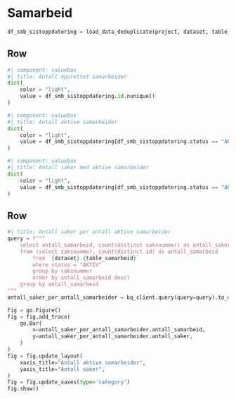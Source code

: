 # Samarbeid

```python
df_smb_sistoppdatering = load_data_deduplicate(project, dataset, table_samarbeid, distinct_colunms="id")
```

## Row

```python
#| component: valuebox
#| title: Antall opprettet samarbeider
dict(
    color = "light",
    value = df_smb_sistoppdatering.id.nunique()
)
```

```python
#| component: valuebox
#| title: Antall aktive samarbeider
dict(
    color = "light",
    value = df_smb_sistoppdatering[df_smb_sistoppdatering.status == "AKTIV"].id.nunique()
)
```

```python
#| component: valuebox
#| title: Antall saker med aktive samarbeider
dict(
    color = "light",
    value = df_smb_sistoppdatering[df_smb_sistoppdatering.status == "AKTIV"].saksnummer.nunique()
)
```

## Row
```python
#| title: Antall saker per antall aktive samarbeider
query = f"""
    select antall_samarbeid, count(distinct saksnummer) as antall_saker
    from (select saksnummer, count(distinct id) as antall_samarbeid
        from `{dataset}.{table_samarbeid}`
        where status = "AKTIV"
        group by saksnummer
        order by antall_samarbeid desc)
    group by antall_samarbeid
"""
antall_saker_per_antall_samarbeider = bq_client.query(query=query).to_dataframe()

fig = go.Figure()
fig = fig.add_trace(
    go.Bar(
        x=antall_saker_per_antall_samarbeider.antall_samarbeid,
        y=antall_saker_per_antall_samarbeider.antall_saker,
    )
)
fig = fig.update_layout(
    xaxis_title="Antall aktive samarbeider",
    yaxis_title="Antall saker",
)
fig = fig.update_xaxes(type='category')
fig.show()
```